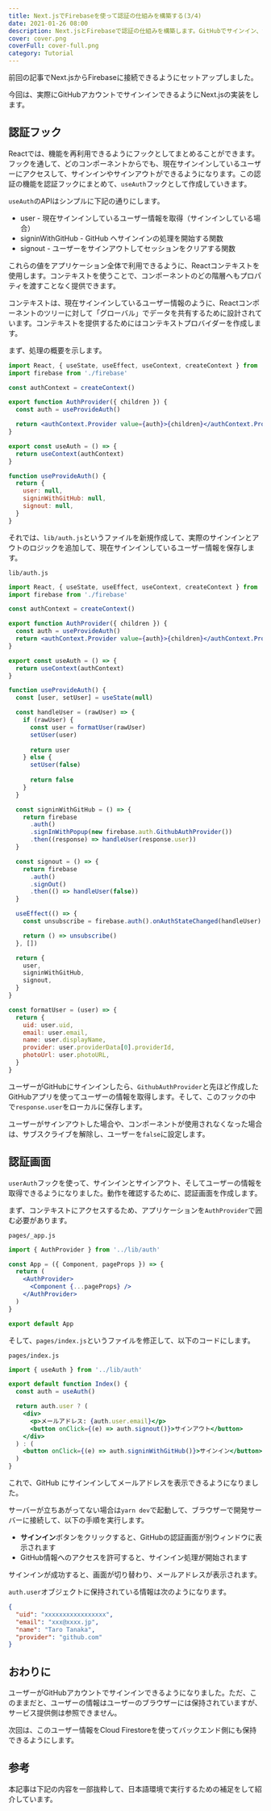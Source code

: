 ```yaml
---
title: Next.jsでFirebaseを使って認証の仕組みを構築する(3/4)
date: 2021-01-26 08:00
description: Next.jsとFirebaseで認証の仕組みを構築します。GitHubでサインイン、サインアウトができるように認証処理を実装します。
cover: cover.png
coverFull: cover-full.png
category: Tutorial
---
```

前回の記事でNext.jsからFirebaseに接続できるようにセットアップしました。

<LinkCard href="/posts/nextjs-firebase-auth-2" />

今回は、実際にGitHubアカウントでサインインできるようにNext.jsの実装をします。

## 認証フック

Reactでは、機能を再利用できるようにフックとしてまとめることができます。フックを通して、どのコンポーネントからでも、現在サインインしているユーザーにアクセスして、サインインやサインアウトができるようになります。この認証の機能を認証フックにまとめて、`useAuth`フックとして作成していきます。

`useAuth`のAPIはシンプルに下記の通りにします。

- user - 現在サインインしているユーザー情報を取得（サインインしている場合）
- signinWithGitHub - GitHub へサインインの処理を開始する関数
- signout - ユーザーをサインアウトしてセッションをクリアする関数

これらの値をアプリケーション全体で利用できるように、Reactコンテキストを使用します。コンテキストを使うことで、コンポーネントのどの階層へもプロパティを渡すことなく提供できます。

コンテキストは、現在サインインしているユーザー情報のように、Reactコンポーネントのツリーに対して「グローバル」でデータを共有するために設計されています。コンテキストを提供するためにはコンテキストプロバイダーを作成します。

まず、処理の概要を示します。

```jsx
import React, { useState, useEffect, useContext, createContext } from 'react'
import firebase from './firebase'

const authContext = createContext()

export function AuthProvider({ children }) {
  const auth = useProvideAuth()

  return <authContext.Provider value={auth}>{children}</authContext.Provider>
}

export const useAuth = () => {
  return useContext(authContext)
}

function useProvideAuth() {
  return {
    user: null,
    signinWithGitHub: null,
    signout: null,
  }
}
```

それでは、`lib/auth.js`というファイルを新規作成して、実際のサインインとアウトのロジックを追加して、現在サインインしているユーザー情報を保存します。

`lib/auth.js`

```jsx
import React, { useState, useEffect, useContext, createContext } from 'react'
import firebase from './firebase'

const authContext = createContext()

export function AuthProvider({ children }) {
  const auth = useProvideAuth()
  return <authContext.Provider value={auth}>{children}</authContext.Provider>
}

export const useAuth = () => {
  return useContext(authContext)
}

function useProvideAuth() {
  const [user, setUser] = useState(null)

  const handleUser = (rawUser) => {
    if (rawUser) {
      const user = formatUser(rawUser)
      setUser(user)
      
      return user
    } else {
      setUser(false)
      
      return false
    }
  }

  const signinWithGitHub = () => {
    return firebase
      .auth()
      .signInWithPopup(new firebase.auth.GithubAuthProvider())
      .then((response) => handleUser(response.user))
  }

  const signout = () => {
    return firebase
      .auth()
      .signOut()
      .then(() => handleUser(false))
  }

  useEffect(() => {
    const unsubscribe = firebase.auth().onAuthStateChanged(handleUser)

    return () => unsubscribe()
  }, [])

  return {
    user,
    signinWithGitHub,
    signout,
  }
}

const formatUser = (user) => {
  return {
    uid: user.uid,
    email: user.email,
    name: user.displayName,
    provider: user.providerData[0].providerId,
    photoUrl: user.photoURL,
  }
}
```

ユーザーがGitHubにサインインしたら、`GithubAuthProvider`と先ほど作成したGitHubアプリを使ってユーザーの情報を取得します。そして、このフックの中で`response.user`をローカルに保存します。

ユーザーがサインアウトした場合や、コンポーネントが使用されなくなった場合は、サブスクライブを解除し、ユーザーを`false`に設定します。

## 認証画面

`userAuth`フックを使って、サインインとサインアウト、そしてユーザーの情報を取得できるようになりました。動作を確認するために、認証画面を作成します。

まず、コンテキストにアクセスするため、アプリケーションを`AuthProvider`で囲む必要があります。

`pages/_app.js`

```jsx
import { AuthProvider } from '../lib/auth'

const App = ({ Component, pageProps }) => {
  return (
    <AuthProvider>
      <Component {...pageProps} />
    </AuthProvider>
  )
}

export default App
```

そして、`pages/index.js`というファイルを修正して、以下のコードにします。

`pages/index.js`

```jsx
import { useAuth } from '../lib/auth'

export default function Index() {
  const auth = useAuth()

  return auth.user ? (
    <div>
      <p>メールアドレス: {auth.user.email}</p>
      <button onClick={(e) => auth.signout()}>サインアウト</button>
    </div>
  ) : (
    <button onClick={(e) => auth.signinWithGitHub()}>サインイン</button>
  )
}
```

これで、GitHub にサインインしてメールアドレスを表示できるようになりました。

サーバーが立ちあがってない場合は`yarn dev`で起動して、ブラウザーで開発サーバーに接続して、以下の手順を実行します。

* **サインイン**ボタンをクリックすると、GitHubの認証画面が別ウィンドウに表示されます
* GitHub情報へのアクセスを許可すると、サインイン処理が開始されます

サインインが成功すると、画面が切り替わり、メールアドレスが表示されます。

`auth.user`オブジェクトに保持されている情報は次のようになります。

```json
{
  "uid": "xxxxxxxxxxxxxxxxx",
  "email": "xxx@xxxx.jp",
  "name": "Taro Tanaka",
  "provider": "github.com"
}
```

## おわりに

ユーザーがGitHubアカウントでサインインできるようになりました。ただ、このままだと、ユーザーの情報はユーザーのブラウザーには保持されていますが、サービス提供側は参照できません。

次回は、このユーザー情報をCloud Firestoreを使ってバックエンド側にも保持できるようにします。

<LinkCard href="/posts/nextjs-firebase-auth-4" />

## 参考

本記事は下記の内容を一部抜粋して、日本語環境で実行するための補足をして紹介しています。

<LinkCard href="https://react2025.com" />
